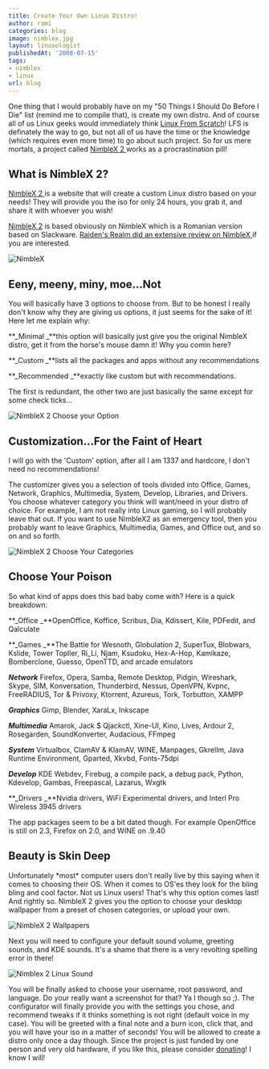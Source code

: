 ```yaml
---
title: Create Your Own Linux Distro!
author: rami
categories: blog
image: nimblex.jpg
layout: linuxologist
publishedAt: '2008-07-15'
tags:
- nimblex
- linux
url: blog
---
```


One thing that I would probably have on my "50 Things I Should Do Before I Die" list (remind me to compile that), is create my own distro. And of course all of us Linux geeks would immediately think [Linux From Scratch](http://www.linuxfromscratch.org)! LFS is definately the way to go, but not all of us have the time or the knowledge (which requires even more time) to go about such project. So for us mere mortals, a project called [NimbleX 2 ](http://custom.nimblex.net/)works as a procrastination pill!


## What is NimbleX 2?

[NimbleX 2 ](http://custom.nimblex.net/)is a website that will create a custom Linux distro based on your needs! They will provide you the iso for only 24 hours, you grab it, and share it with whoever you wish!

[NimbleX 2](http://custom.nimblex.net/) is based obviously on NimbleX which is a Romanian version based on Slackware. [Raiden's Realm did an extensive review on NimbleX ](http://www.raiden.net/?cat=2&aid=328)if you are interested.


![NimbleX](/assets/images/content/blog/nimblex.jpg)

## Eeny, meeny, miny, moe...Not

You will basically have 3 options to choose from. But to be honest I really don't know why they are giving us options, it just seems for the sake of it! Here let me explain why:

**_Minimal _**this option will basically just give you the original NimbleX distro, get it from the horse's mouse damn it! Why you comin here?

**_Custom _**lists all the packages and apps without any recommendations

**_Recommended _**exactly like custom but with recommendations.

The first is redundant, the other two are just basically the same except for some check ticks...

![NimbleX 2 Choose your Option](/assets/images/content/blog/nimblex2_select_customization.jpg)


## Customization...For the Faint of Heart

I will go with the 'Custom' option, after all I am 1337 and hardcore, I don't need no recommendations!

The customizer gives you a selection of tools divided into Office, Games, Network, Graphics, Multimedia, System, Develop, Libraries, and Drivers. You  choose whatever category you think will want/need in your distro of choice. For example, I am not really into Linux gaming, so I will probably leave that out. If you want to use NimbleX2 as an emergency tool, then you probably want to leave Graphics, Multimedia, Games, and Office out, and so on and so forth.

![NimbleX 2 Choose Your Categories](/assets/images/content/blog/nimblex2_select_categories.jpg)

## Choose Your Poison

So what kind of apps does this bad baby come with? Here is a quick breakdown:

**_Office _**OpenOffice, Koffice, Scribus, Dia, Kdissert, Kile, PDFedit, and Qalculate

**_Games _**The Battle for Wesnoth, Globulation 2, SuperTux, Blobwars, Kslide, Tower Topller, Ri\_Li, Njam, Ksudoku, Hex-A-Hop, Kamikaze, Bomberclone, Guesso, OpenTTD, and arcade emulators

**_Network_** Firefox, Opera, Samba, Remote Desktop, Pidgin, Wireshark, Skype, SIM, Konversation, Thunderbird, Nessus,  OpenVPN, Kvpnc, FreeRADIUS, Tor & Privoxy, Ktorrent, Azureus, Tork, Torbutton, XAMPP

**_Graphics_** Gimp, Blender, XaraLx, Inkscape

**_Multimedia_** Amarok, Jack $ Qjackctl, Xine-UI, Kino, Lives, Ardour 2, Rosegarden, SoundKonverter, Audacious, FFmpeg

**_System_** Virtualbox, ClamAV & KlamAV, WINE, Manpages, Gkrellm, Java Runtime Environment, Gparted, Xkvbd, Fonts-75dpi

**_Develop_** KDE Webdev, Firebug, a compile pack, a debug pack, Python, Kdevelop, Gambas, Freepascal, Lazarus, Wxgtk

**_Drivers _**Nvidia drivers, WiFi Experimental drivers, and Interl Pro Wireless 3945 drivers

The app packages seem to be a bit dated though. For example OpenOffice is still on 2.3, Firefox on 2.0, and WINE on .9.40

## Beauty is Skin Deep

Unfortunately \*most\* computer users don't really live by this saying when it comes to choosing their OS. When it comes to OS'es they look for the bling bling and cool factor. Not us Linux users! That's why this option comes last! And rightly so. NimbleX 2 gives you the option to choose your desktop wallpaper from a preset of chosen categories, or upload your own.

![NimbleX 2 Wallpapers](/assets/images/content/blog/nimblex2_select_wallpaper.jpg)

Next you will need to configure your default sound volume, greeting sounds, and KDE sounds. It's a shame that there is a very revolting spelling error in there!

![Nimblex 2 Linux Sound](/assets/images/content/blog/nimblex2_select_sound.jpg)

You will be finally asked to choose your username, root password, and language. Do your really want a screenshot for that? Ya I though so ;). The configurator will finally provide you with the settings you chose, and recommend tweaks if it thinks something is not right (default voice in my case). You will be greeted with a final note and a burn icon, click that, and you will have your iso in a matter of seconds! You will be allowed to create a distro only once a day though. Since the project is just funded by one person and very old hardware, if you like this, please consider [donating](https://www.paypal.com/ro/cgi-bin/webscr?cmd=_flow&SESSION=d5KJ2i8j53Ku3Ak7auqzG2RDEcThle5HPVhsd0wOVQMBOX5OmbsUlXukCxu&dispatch=5885d80a13c0db1f80512b0980fcab74abc3e59231243d18cfd0766a79a3b6f5)! I know I will!
